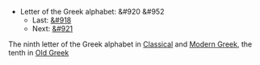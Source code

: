 *Letter of the Greek alphabet: &#920 &#952
**Last: [[zeta|&#918]]
**Next: [[iota|&#921]]

The ninth letter of the Greek alphabet in [[en:Classical Greek|Classical]] and [[en:Modern Greek|Modern Greek]], the tenth in [[en:Old Greek|Old Greek]]